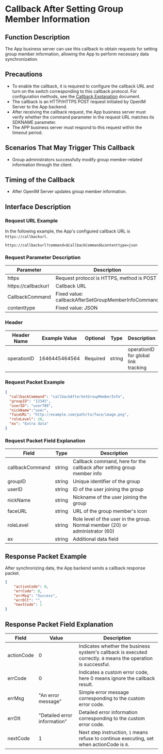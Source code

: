 # Callback After Setting Group Member Information

## Function Description
The App business server can use this callback to obtain requests for setting group member information, allowing the App to perform necessary data synchronization.

## Precautions
- To enable the callback, it is required to configure the callback URL and turn on the switch corresponding to this callback protocol. For configuration methods, see the [Callback Explanation](../introduction) document.
- The callback is an HTTP/HTTPS POST request initiated by OpenIM Server to the App backend.
- After receiving the callback request, the App business server must verify whether the command parameter in the request URL matches its SDKNAME parameter.
- The APP business server must respond to this request within the timeout period.

## Scenarios That May Trigger This Callback
- Group administrators successfully modify group member-related information through the client.

## Timing of the Callback
- After OpenIM Server updates group member information.

## Interface Description

### Request URL Example
In the following example, the App's configured callback URL is `https://callbackurl`.
```plaintext
https://callbackurl?command=$CallbackCommand&contenttype=json
```

### Request Parameter Description

| Parameter            | Description                                           |
|----------------------|-------------------------------------------------------|
| https                | Request protocol is HTTPS, method is POST             |
| https://callbackurl  | Callback URL                                          |
| CallbackCommand      | Fixed value: callbackAfterSetGroupMemberInfoCommand   |
| contenttype          | Fixed value: JSON                                     |

### Header
| Header Name | Example Value  | Optional | Type   | Description                       |
|-------------|----------------|----------|--------|-----------------------------------|
| operationID | 1646445464564  | Required | string | operationID for global link tracking |

### Request Packet Example
```json
{
  "callbackCommand": "callbackAfterSetGroupMemberInfo",
  "groupID": "12345",
  "userID": "user789",
  "nickName":"user",
  "faceURL": "http://example.com/path/to/face/image.png",
  "roleLevel": 20,
  "ex": "Extra data"
}
```

### Request Packet Field Explanation

| Field           | Type   | Description                                        |
|-----------------|--------|----------------------------------------------------|
| callbackCommand | string | Callback command, here for the callback after setting group member info |
| groupID         | string | Unique identifier of the group                    |
| userID          | string | ID of the user joining the group                  |
| nickName        | string | Nickname of the user joining the group            |
| faceURL         | string | URL of the group member's icon                    |
| roleLevel       | string | Role level of the user in the group. Normal member (20) or administrator (60) |
| ex              | string | Additional data field                             |

## Response Packet Example
After synchronizing data, the App backend sends a callback response packet.

```json
{
    "actionCode": 0,
    "errCode": 0,
    "errMsg": "Success",
    "errDlt": "",
    "nextCode": 1
}
```

## Response Packet Field Explanation

| Field      | Value | Description                                                 |
|------------|-------|-------------------------------------------------------------|
| actionCode | 0     | Indicates whether the business system's callback is executed correctly. `0` means the operation is successful. |
| errCode    | 0     | Indicates a custom error code, here 0 means ignore the callback result. |
| errMsg     | "An error message" | Simple error message corresponding to the custom error code. |
| errDlt     | "Detailed error information" | Detailed error information corresponding to the custom error code. |
| nextCode   | 1     | Next step instruction, `1` means refuse to continue executing, set when actionCode is `0`. |